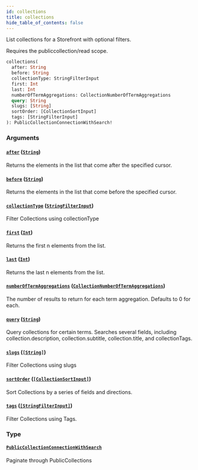 ```yaml
---
id: collections
title: collections
hide_table_of_contents: false
---
```



List collections for a Storefront with optional filters.
            
Requires the publiccollection/read scope.

```graphql
collections(
  after: String
  before: String
  collectionType: StringFilterInput
  first: Int
  last: Int
  numberOfTermAggregations: CollectionNumberOfTermAggregations
  query: String
  slugs: [String]
  sortOrder: [CollectionSortInput]
  tags: [StringFilterInput]
): PublicCollectionConnectionWithSearch!
```


### Arguments

#### [`after`](#) ([`String`](/developers/demandhq-apis/storefront-api/graphql/reference/scalars/string))

Returns the elements in the list that come after the specified cursor.


#### [`before`](#) ([`String`](/developers/demandhq-apis/storefront-api/graphql/reference/scalars/string))

Returns the elements in the list that come before the specified cursor.


#### [`collectionType`](#) ([`StringFilterInput`](/developers/demandhq-apis/storefront-api/graphql/reference/inputs/string-filter-input))

Filter Collections using collectionType


#### [`first`](#) ([`Int`](/developers/demandhq-apis/storefront-api/graphql/reference/scalars/int))

Returns the first n elements from the list.


#### [`last`](#) ([`Int`](/developers/demandhq-apis/storefront-api/graphql/reference/scalars/int))

Returns the last n elements from the list.


#### [`numberOfTermAggregations`](#) ([`CollectionNumberOfTermAggregations`](/developers/demandhq-apis/storefront-api/graphql/reference/inputs/collection-number-of-term-aggregations))

The number of results to return for each term aggregation. Defaults to 0 for each.


#### [`query`](#) ([`String`](/developers/demandhq-apis/storefront-api/graphql/reference/scalars/string))

Query collections for certain terms. Searches several fields, including
collection.description, collection.subtitle, collection.title, and
collectionTags.


#### [`slugs`](#) ([`[String]`](/developers/demandhq-apis/storefront-api/graphql/reference/scalars/string))

Filter Collections using slugs


#### [`sortOrder`](#) ([`[CollectionSortInput]`](/developers/demandhq-apis/storefront-api/graphql/reference/inputs/collection-sort-input))

Sort Collections by a series of fields and directions.


#### [`tags`](#) ([`[StringFilterInput]`](/developers/demandhq-apis/storefront-api/graphql/reference/inputs/string-filter-input))

Filter Collections using Tags.


### Type

#### [`PublicCollectionConnectionWithSearch`](/developers/demandhq-apis/storefront-api/graphql/reference/objects/public-collection-connection-with-search)

Paginate through PublicCollections




